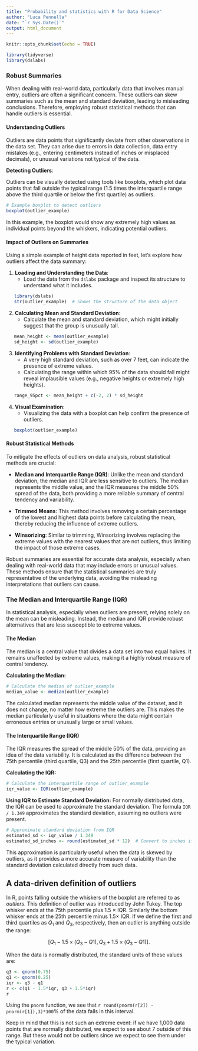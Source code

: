 ---
title: "Probability and statistics with R for Data Science"
author: "Luca Pennella"
date: "`r Sys.Date()`"
output: html_document
---

```{r setup, include=FALSE}
knitr::opts_chunk$set(echo = TRUE)

library(tidyverse)
library(dslabs)

```

### **Robust Summaries**

When dealing with real-world data, particularly data that involves manual entry, outliers are often a significant concern. These outliers can skew summaries such as the mean and standard deviation, leading to misleading conclusions. Therefore, employing robust statistical methods that can handle outliers is essential.

#### **Understanding Outliers**

Outliers are data points that significantly deviate from other observations in the data set. They can arise due to errors in data collection, data entry mistakes (e.g., entering centimeters instead of inches or misplaced decimals), or unusual variations not typical of the data.

**Detecting Outliers**:

Outliers can be visually detected using tools like boxplots, which plot data points that fall outside the typical range (1.5 times the interquartile range above the third quartile or below the first quartile) as outliers.

```{r,eval=TRUE}
# Example boxplot to detect outliers
boxplot(outlier_example)
```

In this example, the boxplot would show any extremely high values as individual points beyond the whiskers, indicating potential outliers.

#### **Impact of Outliers on Summaries**

Using a simple example of height data reported in feet, let's explore how outliers affect the data summary:

1. **Loading and Understanding the Data**:
   - Load the data from the `dslabs` package and inspect its structure to understand what it includes.
   
```{r,eval=TRUE}
   library(dslabs)
   str(outlier_example)  # Shows the structure of the data object
```

2. **Calculating Mean and Standard Deviation**:
   - Calculate the mean and standard deviation, which might initially suggest that the group is unusually tall.
   
```{r,eval=TRUE}
   mean_height <- mean(outlier_example)
   sd_height <- sd(outlier_example)
```

3. **Identifying Problems with Standard Deviation**:
   - A very high standard deviation, such as over 7 feet, can indicate the presence of extreme values.
   - Calculating the range within which 95% of the data should fall might reveal implausible values (e.g., negative heights or extremely high heights).

```{r,eval=TRUE}
   range_95pct <- mean_height + c(-2, 2) * sd_height
```

4. **Visual Examination**:
   - Visualizing the data with a boxplot can help confirm the presence of outliers.
   
```{r,eval=TRUE}
   boxplot(outlier_example)
```

#### **Robust Statistical Methods**

To mitigate the effects of outliers on data analysis, robust statistical methods are crucial:

- **Median and Interquartile Range (IQR)**: Unlike the mean and standard deviation, the median and IQR are less sensitive to outliers. The median represents the middle value, and the IQR measures the middle 50% spread of the data, both providing a more reliable summary of central tendency and variability.
  
- **Trimmed Means**: This method involves removing a certain percentage of the lowest and highest data points before calculating the mean, thereby reducing the influence of extreme outliers.

- **Winsorizing**: Similar to trimming, Winsorizing involves replacing the extreme values with the nearest values that are not outliers, thus limiting the impact of those extreme cases.

Robust summaries are essential for accurate data analysis, especially when dealing with real-world data that may include errors or unusual values. These methods ensure that the statistical summaries are truly representative of the underlying data, avoiding the misleading interpretations that outliers can cause.

### **The Median and Interquartile Range (IQR)**

In statistical analysis, especially when outliers are present, relying solely on the mean can be misleading. Instead, the median and IQR provide robust alternatives that are less susceptible to extreme values.

#### **The Median**

The median is a central value that divides a data set into two equal halves. It remains unaffected by extreme values, making it a highly robust measure of central tendency.

**Calculating the Median:**
```{r,eval=TRUE}
# Calculate the median of outlier_example
median_value <- median(outlier_example)
```

The calculated median represents the middle value of the dataset, and it does not change, no matter how extreme the outliers are. This makes the median particularly useful in situations where the data might contain erroneous entries or unusually large or small values.

#### **The Interquartile Range (IQR)**

The IQR measures the spread of the middle 50% of the data, providing an idea of the data variability. It is calculated as the difference between the 75th percentile (third quartile, Q3) and the 25th percentile (first quartile, Q1).

**Calculating the IQR:**
```{r,eval=TRUE}
# Calculate the interquartile range of outlier_example
iqr_value <- IQR(outlier_example)
```

**Using IQR to Estimate Standard Deviation:**
For normally distributed data, the IQR can be used to approximate the standard deviation. The formula `IQR / 1.349` approximates the standard deviation, assuming no outliers were present.

```{r,eval=TRUE}
# Approximate standard deviation from IQR
estimated_sd <- iqr_value / 1.349
estimated_sd_inches <- round(estimated_sd * 12)  # Convert to inches if needed
```

This approximation is particularly useful when the data is skewed by outliers, as it provides a more accurate measure of variability than the standard deviation calculated directly from such data.

## A data-driven definition of outliers

In R, points falling outside the whiskers of the boxplot are referred to as *outliers*. This definition of outlier was introduced by John Tukey. The top whisker ends at the 75th percentile plus 1.5 $\times$ IQR. Similarly the bottom whisker ends at the 25th percentile minus 1.5$\times$ IQR. If we define the first and third quartiles as $Q_1$ and $Q_3$, respectively, then an outlier is anything outside the range:

$$[Q_1 - 1.5 \times (Q_3 - Q1), Q_3 + 1.5 \times (Q_3 - Q1)].$$

When the data is normally distributed, the standard units of these values are:

```{r}
q3 <- qnorm(0.75)
q1 <- qnorm(0.25)
iqr <- q3 - q1
r <- c(q1 - 1.5*iqr, q3 + 1.5*iqr)
r
```

Using the `pnorm` function, we see that `r round(pnorm(r[2]) - pnorm(r[1]),3)*100`% of the data falls in this interval.

Keep in mind that this is not such an extreme event: if we have 1,000 data points that are normally distributed, we expect to see about 7 outside of this range. But these would not be outliers since we expect to see them under the typical variation.